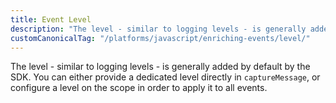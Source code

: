 ```yaml
---
title: Event Level
description: "The level - similar to logging levels - is generally added by default based on the integration. You can also override it within an event."
customCanonicalTag: "/platforms/javascript/enriching-events/level/"
---
```


The level - similar to logging levels - is generally added by default by the SDK. You can either provide a dedicated level directly in `captureMessage`, or configure a level on the scope in order to apply it to all events.

<PlatformContent includePath="set-level" />
